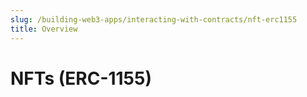 ---
slug: /building-web3-apps/interacting-with-contracts/nft-erc1155
title: Overview
---

# NFTs (ERC-1155)
